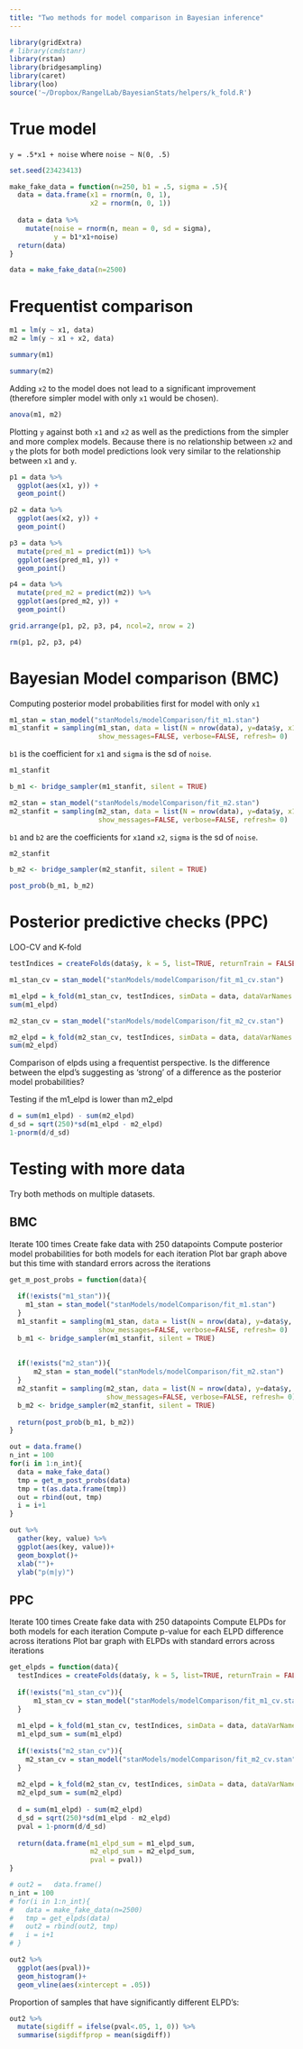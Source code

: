 ```yaml
---
title: "Two methods for model comparison in Bayesian inference"
---
```


```r
library(gridExtra)
# library(cmdstanr)
library(rstan)
library(bridgesampling)
library(caret)
library(loo)
source('~/Dropbox/RangelLab/BayesianStats/helpers/k_fold.R')
```

# True model

`y = .5*x1 + noise` where `noise ~ N(0, .5)`

```r
set.seed(23423413)

make_fake_data = function(n=250, b1 = .5, sigma = .5){
  data = data.frame(x1 = rnorm(n, 0, 1),
                    x2 = rnorm(n, 0, 1))
  
  data = data %>% 
    mutate(noise = rnorm(n, mean = 0, sd = sigma),
           y = b1*x1+noise)
  return(data)
}

data = make_fake_data(n=2500)
```

# Frequentist comparison

```r
m1 = lm(y ~ x1, data)
m2 = lm(y ~ x1 + x2, data)
```

```r
summary(m1)
```

```r
summary(m2)
```

Adding `x2` to the model does not lead to a significant improvement (therefore simpler model with only `x1` would be chosen).

```r
anova(m1, m2)
```

Plotting `y` against both `x1` and `x2` as well as the predictions from the simpler and more complex models. Because there is no relationship between `x2` and `y` the plots for both model predictions look very similar to the relationship between `x1` and `y`.

```r
p1 = data %>% 
  ggplot(aes(x1, y)) +
  geom_point()

p2 = data %>% 
  ggplot(aes(x2, y)) +
  geom_point()

p3 = data %>%
  mutate(pred_m1 = predict(m1)) %>%
  ggplot(aes(pred_m1, y)) +
  geom_point()

p4 = data %>%
  mutate(pred_m2 = predict(m2)) %>%
  ggplot(aes(pred_m2, y)) +
  geom_point()

grid.arrange(p1, p2, p3, p4, ncol=2, nrow = 2)

```

```r
rm(p1, p2, p3, p4)
```

# Bayesian Model comparison (BMC)

Computing posterior model probabilities first for model with only `x1`

```r
m1_stan = stan_model("stanModels/modelComparison/fit_m1.stan")
m1_stanfit = sampling(m1_stan, data = list(N = nrow(data), y=data$y, x1 = data$x1),
                      show_messages=FALSE, verbose=FALSE, refresh= 0)
```

`b1` is the coefficient for `x1` and `sigma` is the sd of `noise`.

```r
m1_stanfit
```

```r
b_m1 <- bridge_sampler(m1_stanfit, silent = TRUE)
```

```r
m2_stan = stan_model("stanModels/modelComparison/fit_m2.stan")
m2_stanfit = sampling(m2_stan, data = list(N = nrow(data), y=data$y, x1 = data$x1, x2=data$x2),
                      show_messages=FALSE, verbose=FALSE, refresh= 0)
```

`b1` and `b2` are the coefficients for `x1`and `x2`, `sigma` is the sd of `noise`.

```r
m2_stanfit
```

```r
b_m2 <- bridge_sampler(m2_stanfit, silent = TRUE)
```

```r
post_prob(b_m1, b_m2)
```


# Posterior predictive checks (PPC)

LOO-CV and K-fold

```r
testIndices = createFolds(data$y, k = 5, list=TRUE, returnTrain = FALSE)
```

```r
m1_stan_cv = stan_model("stanModels/modelComparison/fit_m1_cv.stan")
```

```r
m1_elpd = k_fold(m1_stan_cv, testIndices, simData = data, dataVarNames = c("x1", "y"), logLikVarName = "logLikelihood")
sum(m1_elpd)
```

```r
m2_stan_cv = stan_model("stanModels/modelComparison/fit_m2_cv.stan")
```

```r
m2_elpd = k_fold(m2_stan_cv, testIndices, simData = data, dataVarNames = c("x1","x2", "y"), logLikVarName = "logLikelihood")
sum(m2_elpd)
```

Comparison of elpds using a frequentist perspective. Is the difference between the elpd's suggesting as 'strong' of a difference as the posterior model probabilities? 

Testing if the m1_elpd is lower than m2_elpd

```r
d = sum(m1_elpd) - sum(m2_elpd)
d_sd = sqrt(250)*sd(m1_elpd - m2_elpd)
1-pnorm(d/d_sd)
```

# Testing with more data

Try both methods on multiple datasets.

## BMC 

Iterate 100 times
Create fake data with 250 datapoints
Compute posterior model probabilities for both models for each iteration
Plot bar graph above but this time with standard errors across the iterations

```r
get_m_post_probs = function(data){
  
  if(!exists("m1_stan")){
    m1_stan = stan_model("stanModels/modelComparison/fit_m1.stan")
  }
  m1_stanfit = sampling(m1_stan, data = list(N = nrow(data), y=data$y, x1 = data$x1),
                      show_messages=FALSE, verbose=FALSE, refresh= 0) 
  b_m1 <- bridge_sampler(m1_stanfit, silent = TRUE)
  
  
  if(!exists("m2_stan")){
      m2_stan = stan_model("stanModels/modelComparison/fit_m2.stan")
  }
  m2_stanfit = sampling(m2_stan, data = list(N = nrow(data), y=data$y, x1 = data$x1, x2=data$x2),
                        show_messages=FALSE, verbose=FALSE, refresh= 0)
  b_m2 <- bridge_sampler(m2_stanfit, silent = TRUE)
  
  return(post_prob(b_m1, b_m2))
}
```

```r
out = data.frame()
n_int = 100
for(i in 1:n_int){
  data = make_fake_data()
  tmp = get_m_post_probs(data)
  tmp = t(as.data.frame(tmp))
  out = rbind(out, tmp)
  i = i+1
}
```

```r
out %>%
  gather(key, value) %>%
  ggplot(aes(key, value))+
  geom_boxplot()+
  xlab("")+
  ylab("p(m|y)")
```

## PPC

Iterate 100 times
Create fake data with 250 datapoints
Compute ELPDs for both models for each iteration
Compute p-value for each ELPD difference across iterations
Plot bar graph with ELPDs with standard errors across iterations

```r
get_elpds = function(data){
  testIndices = createFolds(data$y, k = 5, list=TRUE, returnTrain = FALSE)
  
  if(!exists("m1_stan_cv")){
      m1_stan_cv = stan_model("stanModels/modelComparison/fit_m1_cv.stan")
  }
  
  m1_elpd = k_fold(m1_stan_cv, testIndices, simData = data, dataVarNames = c("x1", "y"), logLikVarName = "logLikelihood")
  m1_elpd_sum = sum(m1_elpd)
  
  if(!exists("m2_stan_cv")){
    m2_stan_cv = stan_model("stanModels/modelComparison/fit_m2_cv.stan")
  }
  
  m2_elpd = k_fold(m2_stan_cv, testIndices, simData = data, dataVarNames = c("x1","x2", "y"), logLikVarName = "logLikelihood")
  m2_elpd_sum = sum(m2_elpd)
  
  d = sum(m1_elpd) - sum(m2_elpd)
  d_sd = sqrt(250)*sd(m1_elpd - m2_elpd)
  pval = 1-pnorm(d/d_sd)
  
  return(data.frame(m1_elpd_sum = m1_elpd_sum,
                    m2_elpd_sum = m2_elpd_sum,
                    pval = pval))
}
```

```r
# out2 =   data.frame()
n_int = 100
# for(i in 1:n_int){
#   data = make_fake_data(n=2500)
#   tmp = get_elpds(data)
#   out2 = rbind(out2, tmp)
#   i = i+1
# }
```

```r
out2 %>%
  ggplot(aes(pval))+
  geom_histogram()+
  geom_vline(aes(xintercept = .05))
```

Proportion of samples that have significantly different ELPD's:

```r
out2 %>%
  mutate(sigdiff = ifelse(pval<.05, 1, 0)) %>%
  summarise(sigdiffprop = mean(sigdiff))
```